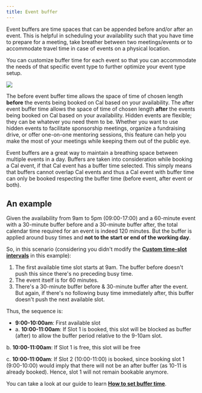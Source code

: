 ```yaml
---
title: Event buffer
---
```


Event buffers are time spaces that can be appended before and/or after an event. This is helpful in scheduling your availability such that you have time to prepare for a meeting, take breather between two meetings/events or to accommodate travel time in case of events on a physical location.

You can customize buffer time for each event so that you can accommodate the needs of that specific event type to further optimize your event type setup.

[![](https://downloads.intercomcdn.com/i/o/1195342457/4effb7e2ddca3abe6255f859/i1600x900-uzADteTYBNdE_dtrrdz.png?expires=1736299800&signature=8385572e45392f75874c3108b091b8aa45544b4bf94c30fa746eac0e977fe7e1&req=dSEuE8p6n4VaXvMW1HO4zYc2go6a4ghGZ5iwZ0kn3FIaHKGTu%2BwFrmbxkS2L%0A4jIA6QLEbqRSBwNBJak%3D%0A)](https://downloads.intercomcdn.com/i/o/1195342457/4effb7e2ddca3abe6255f859/i1600x900-uzADteTYBNdE_dtrrdz.png?expires=1736299800&signature=8385572e45392f75874c3108b091b8aa45544b4bf94c30fa746eac0e977fe7e1&req=dSEuE8p6n4VaXvMW1HO4zYc2go6a4ghGZ5iwZ0kn3FIaHKGTu%2BwFrmbxkS2L%0A4jIA6QLEbqRSBwNBJak%3D%0A)

The before event buffer time allows the space of time of chosen length **before** the events being booked on Cal based on your availability. The after event buffer time allows the space of time of chosen length **after** the events being booked on Cal based on your availability. Hidden events are flexible; they can be whatever you need them to be. Whether you want to use hidden events to facilitate sponsorship meetings, organize a fundraising drive, or offer one-on-one mentoring sessions, this feature can help you make the most of your meetings while keeping them out of the public eye.

Event buffers are a great way to maintain a breathing space between multiple events in a day. Buffers are taken into consideration while booking a Cal event, if that Cal event has a buffer time selected. This simply means that buffers cannot overlap Cal events and thus a Cal event with buffer time can only be booked respecting the buffer time (before event, after event or both).

## An example

Given the availability from 9am to 5pm (09:00-17:00) and a 60-minute event with a 30-minute buffer before and a 30-minute buffer after, the total calendar time required for an event is indeed 120 minutes. But the buffer is applied around busy times and **not to the start or end of the working day**.

So, in this scenario (considering you didn't modify the **[Custom time-slot intervals](https://cal.com/docs/core-features/event-types/custom-time-slot-intervals)** in this example):

1. The first available time slot starts at 9am. The buffer before doesn't push this since there's no preceding busy time.
2. The event itself is for 60 minutes.
3. There's a 30-minute buffer before & 30-minute buffer after the event. But again, if there's no following busy time immediately after, this buffer doesn't push the next available slot.

Thus, the sequence is:

- **9:00-10:00am**: First available slot
- a. **10:00-11:00am**: If Slot 1 is booked, this slot will be blocked as buffer (after) to allow the buffer period relative to the 9-10am slot.

b. **10:00-11:00am**: If Slot 1 is free, this slot will be free

c. **10:00-11:00am**: If Slot 2 (10:00-11:00) is booked, since booking slot 1 (9:00-10:00) would imply that there will not be an after buffer (as 10-11 is already booked). Hence, slot 1 will not remain bookable anymore.

You can take a look at our guide to learn **[How to set buffer time](https://cal.com/docs/how-to-guides/how-to-set-buffer-time)**.

